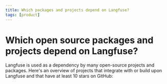 ```yaml
---
title: Which packages and projects depend on Langfuse?
tags: [product]
---
```


# Which open source packages and projects depend on Langfuse?

Langfuse is used as a dependency by many open-source projects and packages. Here's an overview of projects that integrate with or build upon Langfuse and that have at least 10 stars on GitHub:


<div className="[&_img]:inline">
  <PackageUsagePython />
  <PackageUsageJS />
</div>
